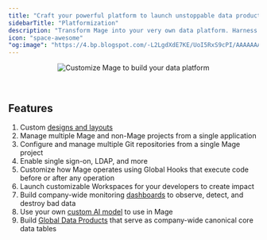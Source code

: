 ```yaml
---
title: "Craft your powerful platform to launch unstoppable data products"
sidebarTitle: "Platformization"
description: "Transform Mage into your very own data platform. Harness the capabilities of enterprise level features to customize and power-up your developers’ experience."
icon: "space-awesome"
"og:image": "https://4.bp.blogspot.com/-L2LgdXdE7KE/UoI5RxS9cPI/AAAAAAAAFgg/CKpohJMoRm8/s1600/enders+game+gif.gif"
---
```


<Frame>
    <p align="center">
    <img
        alt="Customize Mage to build your data platform"
        src="https://4.bp.blogspot.com/-L2LgdXdE7KE/UoI5RxS9cPI/AAAAAAAAFgg/CKpohJMoRm8/s1600/enders+game+gif.gif"
    />
    </p>
</Frame>

<br />

## Features

1. Custom [designs and layouts](/platform/designs/setup)
1. Manage multiple Mage and non-Mage projects from a single application
1. Configure and manage multiple Git repositories from a single Mage project
1. Enable single sign-on, LDAP, and more
1. Customize how Mage operates using Global Hooks that execute code before or after any operation
1. Launch customizable Workspaces for your developers to create impact
1. Build company-wide monitoring [dashboards](/visualizations/dashboards) to observe, detect, and destroy bad data
1. Use your own [custom AI model](/guides/ai/ai-client) to use in Mage
1. Build [Global Data Products](/orchestration/global-data-products/overview) that serve as company-wide canonical core data tables
